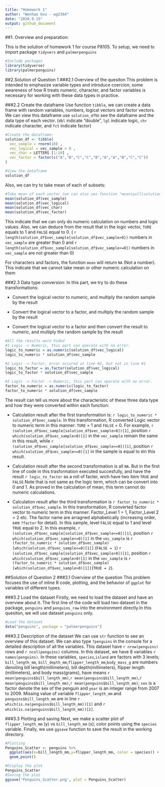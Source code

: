 ```yaml
---
title: "Homework 1"
author: "Wenhao Gou - wg2364"
date: "2020.9.15"
output: github_document
---
```


##1. Overview and preparation:

This is the solution of homework 1 for course P8105. To setup, we need to import package `tidyvers` and `palmerpenguins`
```r
#Include packages
library(tidyverse)
library(palmerpenguins)
```

##2.Solution of Question 1
###2.1 Overview of the quesiton
This problem is intended to emphasize variable types and introduce coercion; some awareness of how R treats numeric, character, and factor variables is necessary for working with these data types in practice.

###2.2 Create the dataframe
Use function `tibble`, we can create a data frame with random variables, numbers, logical vectors and factor vectors. We can view this dataframe use `solution_df`to see the dataframe and the  data type of each vector. (`dbl` indicate "double", `lgl` indicate logic, `chr` indicate character, and `fct` indicate factor)
```r
#Create the dataframe:
solution_df <- tibble(
  vec_sample = rnorm(10) , 
  vec_logical = vec_sample > 0 ,
  vec_char = LETTERS [1:10] ,
  vec_factor = factor(c("A","B","C","C","B","A","A","B","C","C"))
)

#View the dataframe
solution_df
```
Also, we can try to take mean of each of subsets:
```r
#Take mean of each vector (we can also ues function "mean(pull(solution_df,col_you_want))" )
mean(solution_df$vec_sample)
mean(solution_df$vec_logical)
mean(solution_df$vec_char)
mean(solution_df$vec_factor)
```
This indicate that we can only do numeric calculation on numbers and logic values. Also, we can deduce from the result that in the logic vector, `TURE` equals to 1 and `FALSE` equal to 0. ( ``r length(solution_df$vec_sample[solution_df$vec_sample>0])`` numbers in `vec_sample` are greater than 0 and ``r length(solution_df$vec_sample[solution_df$vec_sample<=0])`` numbers in `vec_sample` are not greater than 0)

For characters and factors, the function `mean` will return `NA` (Not a number). This indicate that we cannot take mean or other numeric calculation on them

###2.3 Data type conversion:
In this part, we try to do these transformations: 

* Convert the logical vector to numeric, and multiply the random sample by the result

* Convert the logical vector to a factor, and multiply the random sample by the result

* Convert the logical vector to a factor and then convert the result to numeric, and multiply the random sample by the result
```r
#All the results were hided
#1 Logic -> Numeric, this part can operate with no error.
logic_to_numeric = as.numeric(solution_df$vec_logical)
logic_to_numeric * solution_df$vec_sample

#2 Logic -> Factor, error occured in line #2, but not in line #1
logic_to_factor = as.factor(solution_df$vec_logical)
logic_to_factor * solution_df$vec_sample

#3 Logic -> Factor -> Numeric, this part can operate with no error. 
factor_to_numeric = as.numeric(logic_to_factor)
factor_to_numeric * solution_df$vec_sample
```
The result can tell us more about the characteristic of these three data type and how they were converted within each function:

* Calculation result after the first transformation is:
``r logic_to_numeric * solution_df$vec_sample``. In this transformation, R converted Logic vector to numeric term in this manner: `TURE` = 1 and `FALSE` = 0. For example, ``r (solution_df$vec_sample[solution_df$vec_sample>0])[1]``, position ``r which(solution_df$vec_sample>0)[1]``  in the `vec_sample` remain the same in this result, while ``r (solution_df$vec_sample[solution_df$vec_sample<=0])[1]``, position ``r which(solution_df$vec_sample<=0)[1]`` in the sample is equal to `0`in this result. 

* Calculation result after the second transformation is all `NA`. But in the first line of code in this trasformation executed succesfully, and have the result ``r logic_to_factor`` as a roll of facter, wich have two item `TRUE` and `FALSE`.Note that is not same as the logic term, which can be convert into 0 and 1. As proved in the calculation of mean, this term cannot do numeric calculations.

* Calculation result after the third transformation is ``r factor_to_numeric * solution_df$vec_sample``. In this transformation, R converted factor vector to numeric term in this manner: Factor_Level 1 = 1, Factor_Level 2 = 2 etc. The factor name are arragned alphabetically (increasing order, see `?factor` for detail). In this sample, level  `FALSE` equal to 1 and level `TRUE` equal to 2.  In this example, ``r (solution_df$vec_sample[solution_df$vec_sample<=0])[1]``, position ``r which(solution_df$vec_sample<=0)[1]``  in the `vec_sample` is ``r (factor_to_numeric * solution_df$vec_sample)[which(solution_df$vec_sample<=0)[1]]`` (`FALSE = 1`) ``r (solution_df$vec_sample[solution_df$vec_sample>0])[1]``, position ``r which(solution_df$vec_sample>0)[1]`` in the `vec_sample` is ``r (factor_to_numeric * solution_df$vec_sample)[which(solution_df$vec_sample>0)[1]]``(`TRUE = 2`).  

##Solution of Question 2
###3.1 Overview of the question
This problem focuses the use of inline R code, plotting, and the behavior of `ggplot` for variables of different types.

###3.2 Load the dataset
Firstly, we need to load the dataset and have an overview about it. The first line of the code will load two dataset in the package, `penguins` and `penguins_raw` into the environment directly.In this quesiton, we will use dataset `penguins` only.
```r
#Load the dataset
data("penguins", package = "palmerpenguins")
```
###3.2 Description of the dataset
We can use `str` function to see an overview of this dataset.  We can also type `?penguins` in the console for a detailed description of all the variables. 
 This dataset have ``r nrow(penguins)`` rows and ``r ncol(penguins)`` columns. In this dataset, we have 8 variables ``r names(penguins) ``. In these variables, `species`,`island ` are factors with 3 levels; `bill_length_mm`, `bill_depth_mm`,`flipper_length_mm`,`body_mass_g` are numbers denoting bill length(millimeters), bill depth(millimeters), flipper length (millimeters), and body mass(grams), have means `r mean(penguins$bill_length_mm)`,`r mean(penguins$bill_length_mm)`,`r mean(penguins$bill_length_mm)`,`r mean(penguins$bill_length_mm)`; `sex` is a factor denote the sex of the penguin and `year` is an integer range from 2007 to 2009. Missing value of variable `flipper_length_mm` and `penguins$bill_length_mm` are in line ``r which(is.na(penguins$bill_length_mm))[1]`` and ``r which(is.na(penguins$bill_length_mm))[2]``. 
 
###3.3 Plotting and saving
Next, we make a scatter plot of `flipper_length_mm` (y) vs `bill_length_mm` (x); color points using the `species` variable. Finally, we use `ggsave` function to save the result in the working directory. 
```r
#Plotting
Penguins_Scatter <- penguins %>% 
  ggplot(aes(x=bill_length_mm,y=flipper_length_mm, color = species)) + 
  geom_point()

#Display the plot
Penguins_Scatter
#Saving the plot
ggsave('Penguins_Scatter.png', plot = Penguins_Scatter)
```
